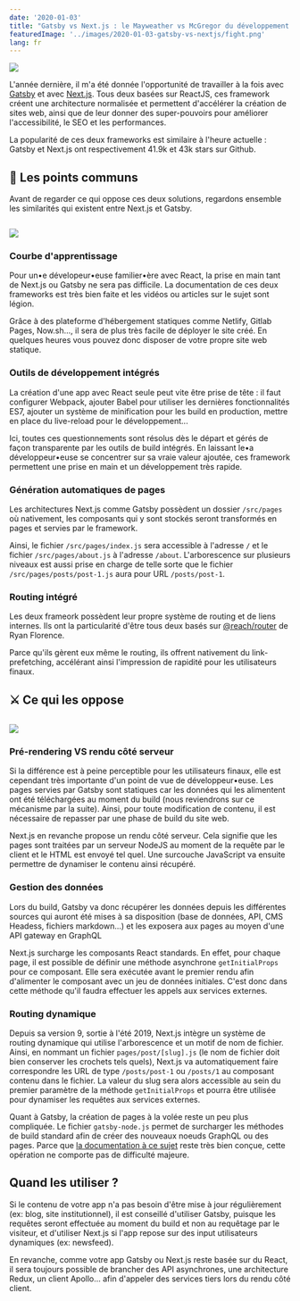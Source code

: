 ```yaml
---
date: '2020-01-03'
title: "Gatsby vs Next.js : le Mayweather vs McGregor du développement front-end"
featuredImage: '../images/2020-01-03-gatsby-vs-nextjs/fight.png'
lang: fr
---
```


<Image align="right">

![](../images/2020-01-03-gatsby-vsnextjs/fight.png)

</Image>

L'année dernière, il m'a été donnée l'opportunité de travailler à la fois avec [Gatsby](https://www.gatsbyjs.org/) et avec [Next.js](https://nextjs.org/). Tous deux basées sur ReactJS, ces framework créent une architecture normalisée et permettent d'accélérer la création de sites web, ainsi que de leur donner des super-pouvoirs pour améliorer l'accessibilité, le SEO et les performances.

La popularité de ces deux frameworks est similaire à l'heure actuelle : Gatsby et Next.js ont respectivement 41.9k et 43k stars sur Github.

## 🤝 Les points communs

Avant de regarder ce qui oppose ces deux solutions, regardons ensemble les similarités qui existent entre Next.js et Gatsby.

<Image isSmall>

![](https://media.giphy.com/media/CHmwA02GQ6aTS/giphy.gif)

</Image>

### Courbe d'apprentissage

Pour un•e dévelopeur•euse familier•ère avec React, la prise en main tant de Next.js ou Gatsby ne sera pas difficile. La documentation de ces deux frameworks est très bien faite et les vidéos ou articles sur le sujet sont légion.

Grâce à des plateforme d'hébergement statiques comme Netlify, Gitlab Pages, Now.sh..., il sera de plus très facile de déployer le site créé. En quelques heures vous pouvez donc disposer de votre propre site web statique.

### Outils de développement intégrés

La création d'une app avec React seule peut vite être prise de tête : il faut configurer Webpack, ajouter Babel pour utiliser les dernières fonctionnalités ES7, ajouter un système de minification pour les build en production, mettre en place du live-reload pour le développement...

Ici, toutes ces questionnements sont résolus dès le départ et gérés de façon transparente par les outils de build intégrés. En laissant le•a développeur•euse se concentrer sur sa vraie valeur ajoutée, ces framework permettent une prise en main et un développement très rapide.

### Génération automatiques de pages

Les architectures Next.js comme Gatsby possèdent un dossier `/src/pages` où nativement, les composants qui y sont stockés seront transformés en pages et servies par le framework.

Ainsi, le fichier `/src/pages/index.js` sera accessible à l'adresse `/` et le fichier `/src/pages/about.js` à l'adresse `/about`. L'arborescence sur plusieurs niveaux est aussi prise en charge de telle sorte que le fichier `/src/pages/posts/post-1.js` aura pour URL `/posts/post-1`.

### Routing intégré

Les deux frameork possèdent leur propre système de routing et de liens internes. Ils ont la particularité d'être tous deux basés sur [@reach/router](https://github.com/reach/router) de Ryan Florence.

Parce qu'ils gèrent eux même le routing, ils offrent nativement du link-prefetching, accélérant ainsi l'impression de rapidité pour les utilisateurs finaux.

## ⚔️ Ce qui les oppose

<Image isSmall>

![](https://media.giphy.com/media/Dea0leKapJzJC/giphy.gif)

</Image>

### Pré-rendering VS rendu côté serveur

Si la différence est à peine perceptible pour les utilisateurs finaux, elle est cependant très importante d'un point de vue de développeur•euse. Les pages servies par Gatsby sont statiques car les données qui les alimentent ont été téléchargées au moment du build (nous reviendrons sur ce mécanisme par la suite). Ainsi, pour toute modification de contenu, il est nécessaire de repasser par une phase de build du site web.

Next.js en revanche propose un rendu côté serveur. Cela signifie que les pages sont traitées par un serveur NodeJS au moment de la requête par le client et le HTML est envoyé tel quel. Une surcouche JavaScript va ensuite permettre de dynamiser le contenu ainsi récupéré.

### Gestion des données

Lors du build, Gatsby va donc récupérer les données depuis les différentes sources qui auront été mises à sa disposition (base de données, API, CMS Headess, fichiers markdown...) et les exposera aux pages au moyen d'une API gateway en GraphQL

Next.js surcharge les composants React standards. En effet, pour chaque page, il est possible de définir une méthode asynchrone `getInitialProps` pour ce composant. Elle sera exécutée avant le premier rendu afin d'alimenter le composant avec un jeu de données initiales. C'est donc dans cette méthode qu'il faudra effectuer les appels aux services externes.

### Routing dynamique

Depuis sa version 9, sortie à l'été 2019, Next.js intègre un système de routing dynamique qui utilise l'arborescence et un motif de nom de fichier. Ainsi, en nommant un fichier `pages/post/[slug].js` (le nom de fichier doit bien conserver les crochets tels quels), Next.js va automatiquement faire correspondre les URL de type `/posts/post-1` ou `/posts/1` au composant contenu dans le fichier. La valeur du slug sera alors accessible au sein du premier paramètre de la méthode `getInitialProps` et pourra être utilisée pour dynamiser les requêtes aux services externes.

Quant à Gatsby, la création de pages à la volée reste un peu plus compliquée. Le fichier `gatsby-node.js` permet de surcharger les méthodes de build standard afin de créer des nouveaux noeuds GraphQL ou des pages. Parce que [la documentation à ce sujet](https://www.gatsbyjs.org/docs/api-files/) reste très bien conçue, cette opération ne comporte pas de difficulté majeure.

## Quand les utiliser ?

Si le contenu de votre app n'a pas besoin d'être mise à jour régulièrement (ex: blog, site institutionnel), il est conseillé d'utiliser Gatsby, puisque les requêtes seront effectuée au moment du build et non au requêtage par le visiteur, et d'utiliser Next.js si l'app repose sur des input utilisateurs dynamiques (ex: newsfeed).

En revanche, comme votre app Gatsby ou Next.js reste basée sur du React, il sera toujours possible de brancher des API asynchrones, une architecture Redux, un client Apollo... afin d'appeler des services tiers lors du rendu côté client.
